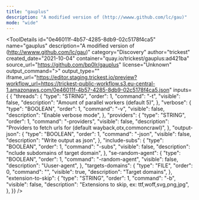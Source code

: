 ```yaml
---
title: "gauplus"
description: "A modified version of (http://wwww.github.com/lc/gau)"
mode: "wide"
---
```



<ToolDetails
  id="0e46011f-4b57-4285-8db9-02c5178f4ca5"
  name="gauplus"
  description="A modified version of (http://wwww.github.com/lc/gau)"
  category="Discovery"
  author="trickest"
  created_date="2021-10-04"
  container="quay.io/trickest/gauplus:ad421ba"
  source_url="https://github.com/bp0lr/gauplus"
  license="Unknown"
  output_command=">"
  output_type=""
  iframe_url="https://editor.staging.trickest.io/preview?workflow_url=https://trickest-public-workflow.s3.eu-central-1.amazonaws.com/0e46011f-4b57-4285-8db9-02c5178f4ca5.json"
  inputs={ {
  "threads": {
    "type": "STRING",
    "order": 1,
    "command": "-t",
    "visible": false,
    "description": "Amount of parallel workers (default 5)",
  },
  "verbose": {
    "type": "BOOLEAN",
    "order": 1,
    "command": "-v",
    "visible": false,
    "description": "Enable verbose mode",
  },
  "providers": {
    "type": "STRING",
    "order": 1,
    "command": "-providers",
    "visible": false,
    "description": "Providers to fetch urls for (default wayback,otx,commoncrawl)",
  },
  "output-json": {
    "type": "BOOLEAN",
    "order": 1,
    "command": "-json",
    "visible": false,
    "description": "Write output as json",
  },
  "include-subs": {
    "type": "BOOLEAN",
    "order": 1,
    "command": "-subs",
    "visible": false,
    "description": "nclude subdomains of target domain",
  },
  "se-random-agent": {
    "type": "BOOLEAN",
    "order": 1,
    "command": "-random-agent",
    "visible": false,
    "description": "Uuser-agent",
  },
  "targets-domains": {
    "type": "FILE",
    "order": 0,
    "command": "",
    "visible": true,
    "description": "Target domains",
  },
  "extension-to-skip": {
    "type": "STRING",
    "order": 1,
    "command": "-b",
    "visible": false,
    "description": "Extensions to skip, ex: ttf,woff,svg,png,jpg",
  },
}}
/>